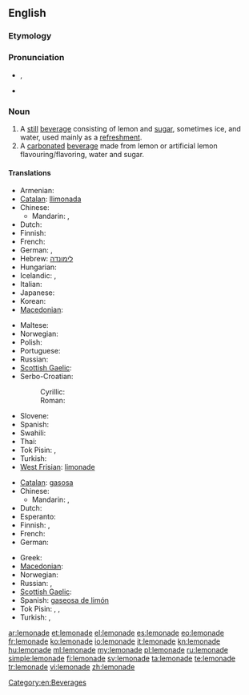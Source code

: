 {{wikipedia|dab=Lemonade (disambiguation)|Lemonade}}
==English==

===Etymology===
{{suffix|lemon|ade}}

===Pronunciation===
* {{IPA|/ˌlɛmənˈeɪd/}}, {{SAMPA|/%lEm@n"eId/}}
* {{rhymes|eɪd}}

===Noun===
{{wikipedia}}
{{en-noun|s|-}}

# A [[still]] [[beverage]] consisting of lemon and [[sugar]], sometimes ice, and water, used mainly as a [[refreshment]].
# A [[carbonated]] [[beverage]] made from lemon or artificial lemon flavouring/flavoring, water and sugar.

====Translations====
{{trans-top|still beverage}}
* Armenian: {{t-|hy|լիմոնադ|tr=limonad}}
* [[Catalan]]: [[llimonada]] {{f}}
* Chinese:
** Mandarin: {{t-|cmn|檸檬水|sc=Hani}}, {{t-|cmn|柠檬水|tr=níngméngshuǐ|sc=Hani}}
* Dutch: {{t+|nl|kwast|m}}
* Finnish: {{t+|fi|sitruunamehu}}
* French: {{t+|fr|citronnade|f}}
* German: {{t+|de|Limonade|f}}, {{t+|de|Zitrone|f}}
* Hebrew: [[לימונדה]]
* Hungarian: {{t+|hu|limonádé}}
* Icelandic: {{t|is|límonaði|n}}, {{t|is|sítrónudrykkur|m}}
* Italian: {{t+|it|limonata|f}}
* Japanese: {{t|ja|レモネード|tr=Remonēdo|sc=Jpan}}
* Korean: {{t|ko|레모네이드|tr=Remoneideu|sc=Kore}}
* [[Macedonian]]: {{t|mk|лимонада|f|tr=limonáda}}
{{trans-mid}}
* Maltese: {{t|mt|luminata|f|xs=Maltese}}
* Norwegian: {{t-|no|limonade|m}}
* Polish: {{t+|pl|lemoniada|f}}
* Portuguese: {{t+|pt|limonada|f}}
* Russian: {{t|ru|лимонад|m|tr=limonád|sc=Cyrl}}
* [[Scottish Gaelic]]: {{t|gd|deoch-liomaid|f}}
* Serbo-Croatian:
*: Cyrillic: {{t|sh|лимунада|alt=лимуна́да|f}}
*: Roman: {{t|sh|limunada|alt=limunáda|f}}
* Slovene: {{t+|sl|limonada|f}}
* Spanish: {{t-|es|limonada|f}}
* Swahili: {{t|sw|maji ya limau}}
* Thai: {{t|th|น้ำมะนาว|tr=naammanaao }}
* Tok Pisin: {{t|tpi|moliwara}}, {{t|tpi|muliwara}}
* Turkish: {{t+|tr|limonata}}
* [[West Frisian]]: [[limonade]]
{{trans-bottom}}

{{trans-top|carbonated beverage}}
* [[Catalan]]: [[gasosa]] {{f}}
* Chinese:
** Mandarin: {{t-|cmn|檸檬水|sc=Hani}}, {{t-|cmn|柠檬水|tr=níngméngshuǐ|sc=Hani}}
* Dutch: {{t+|nl|limonade|m}}
* Esperanto: {{t-|eo|limonado|xs=Esperanto}}
* Finnish: {{t|fi|sitruunasooda}}, {{t|fi|limonadi}}
* French: {{t+|fr|limonade|f}}
* German: {{t+|de|Brause|f}}
{{trans-mid}}
* Greek: {{t+|el|λεμονάδα|f|tr=lemonáda}}
* [[Macedonian]]: {{t|mk|газоза|f|tr=gazóza}}
* Norwegian: {{t|no|sitronbrus|m}}
* Russian: {{t|ru|лимонад|m|tr=limonád|sc=Cyrl}}, {{t|ru|газировка|f|tr=gaziróvka|sc=Cyrl}}
* [[Scottish Gaelic]]: {{t|gd|deoch-liomaid|f}}
* Spanish: [[gaseosa de limón]] {{f}}
* Tok Pisin: {{t|tpi|moliwara}}, {{t|tpi|muliwara}}, {{t|tpi|loliwara}}
* Turkish: {{t|tr|gazoz}},  {{t|tr|limonlu gazoz}}
{{trans-bottom}}

[[Category:en:Beverages]]

[[ar:lemonade]]
[[et:lemonade]]
[[el:lemonade]]
[[es:lemonade]]
[[eo:lemonade]]
[[fr:lemonade]]
[[ko:lemonade]]
[[io:lemonade]]
[[it:lemonade]]
[[kn:lemonade]]
[[hu:lemonade]]
[[ml:lemonade]]
[[my:lemonade]]
[[pl:lemonade]]
[[ru:lemonade]]
[[simple:lemonade]]
[[fi:lemonade]]
[[sv:lemonade]]
[[ta:lemonade]]
[[te:lemonade]]
[[tr:lemonade]]
[[vi:lemonade]]
[[zh:lemonade]]